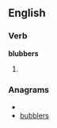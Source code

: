 
==English==

===Verb===
'''blubbers'''

# {{third-person singular of|[[blubber]]}}

===Anagrams===
* {{alphagram|bbbelrsu}}
* [[bubblers#English|bubblers]]